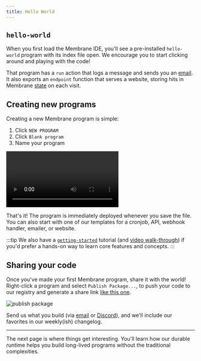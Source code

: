 ```yaml
---
title: Hello World
---
```



## `hello-world`

When you first load the Membrane IDE, you'll see a pre-installed `hello-world` program with its index file open. We encourage you to start clicking around and playing with the code!

That program has a `run` action that logs a message and sends you an [email](/features/email). It also exports an `endpoint` function that serves a website, storing hits in Membrane [state](/features/state) on each visit.

## Creating new programs

Creating a new Membrane program is simple:

<Steps>

1. Click `NEW PROGRAM`
2. Click `Blank program`
3. Name your program

</Steps>

<video src="/cloud-assets/blank-program.mp4" controls autoplay></video>

That's it! The program is immediately deployed whenever you save the file. You can also start with one of our templates for a cronjob, API, webhook handler, emailer, or website.

:::tip
We also have a [`getting-started`](https://www.membrane.io/share/membrane/getting-started) tutorial (and <a href="https://share.descript.com/view/Smb0rEUzMkk" target="_blank">video walk-through</a>) if you'd prefer a hands-on way to learn core features and concepts.
:::

## Sharing your code

Once you've made your first Membrane program, share it with the world! Right-click a program and select `Publish Package...`, to push your code to our registry and generate a share link [like this one](https://www.membrane.io/share/iamseeley/ml-test).

![publish package](/cloud-assets/publish-package.png)

Send us what you build (via [email](mailto:contact@membrane.io) or [Discord](https://discord.gg/4RHyJDV8kj)), and we'll include our favorites in our weekly(ish) changelog.

---

The next page is where things get interesting. You'll learn how our durable runtime helps you build long-lived programs without the traditional complexities.
